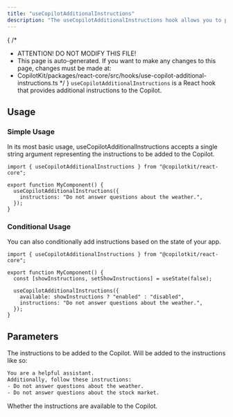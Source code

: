 ```yaml
---
title: "useCopilotAdditionalInstructions"
description: "The useCopilotAdditionalInstructions hook allows you to provide additional instructions to the agent."
---
```


{
 /*
  * ATTENTION! DO NOT MODIFY THIS FILE!
  * This page is auto-generated. If you want to make any changes to this page, changes must be made at:
  * CopilotKit/packages/react-core/src/hooks/use-copilot-additional-instructions.ts
  */
}
`useCopilotAdditionalInstructions` is a React hook that provides additional instructions
to the Copilot.
 
## Usage
 
### Simple Usage
 
In its most basic usage, useCopilotAdditionalInstructions accepts a single string argument
representing the instructions to be added to the Copilot.
 
```tsx
import { useCopilotAdditionalInstructions } from "@copilotkit/react-core";
 
export function MyComponent() {
  useCopilotAdditionalInstructions({
    instructions: "Do not answer questions about the weather.",
  });
}
```
 
### Conditional Usage
 
You can also conditionally add instructions based on the state of your app.
 
```tsx
import { useCopilotAdditionalInstructions } from "@copilotkit/react-core";
 
export function MyComponent() {
  const [showInstructions, setShowInstructions] = useState(false);
 
  useCopilotAdditionalInstructions({
    available: showInstructions ? "enabled" : "disabled",
    instructions: "Do not answer questions about the weather.",
  });
}
```

## Parameters

<PropertyReference name="instructions" type="string" required > 
The instructions to be added to the Copilot. Will be added to the instructions like so:
 
  ```txt
  You are a helpful assistant.
  Additionally, follow these instructions:
  - Do not answer questions about the weather.
  - Do not answer questions about the stock market.
  ```
</PropertyReference>

<PropertyReference name="available" type="'enabled' | 'disabled'"  > 
Whether the instructions are available to the Copilot.
</PropertyReference>

